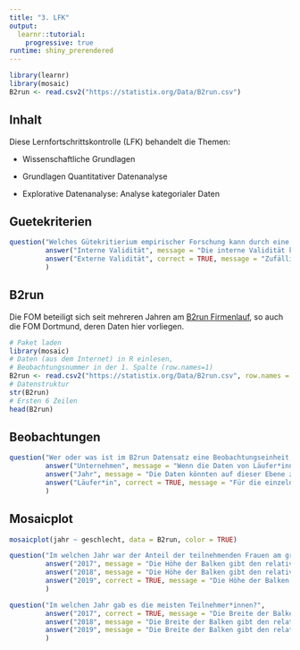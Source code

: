 ```yaml
---
title: "3. LFK"
output: 
  learnr::tutorial:
    progressive: true
runtime: shiny_prerendered
---
```



```r
library(learnr)
library(mosaic)
B2run <- read.csv2("https://statistix.org/Data/B2run.csv")
```

## Inhalt

Diese Lernfortschrittskontrolle (LFK) behandelt die Themen:

- Wissenschaftliche Grundlagen

- Grundlagen Quantitativer Datenanalyse

- Explorative Datenanalyse: Analyse kategorialer Daten


## Guetekriterien

```r
question("Welches Gütekritierium empirischer Forschung kann durch eine zufällige Stichprobe positiv beeinflusst werden?",
         answer("Interne Validität", message = "Die interne Validität kann durch eine zufällige Zuordnung der Werte der unabhängigen Variablen zu den Untersuchungseinheiten positiv beeinflusst werden."),
         answer("Externe Validität", correct = TRUE, message = "Zufällige Stichproben erlauben zumindest eine Generalisierung auf die Population, aus der sie gezogen wurden.")
         )
```


## B2run

Die FOM beteiligt sich seit mehreren Jahren am [B2run Firmenlauf](https://www.b2run.de/run/de/de/infos/was-ist-b2run/index.html), so auch die FOM Dortmund, deren Daten hier vorliegen.

```r
# Paket laden
library(mosaic)
# Daten (aus dem Internet) in R einlesen, 
# Beobachtungsnummer in der 1. Spalte (row.names=1)
B2run <- read.csv2("https://statistix.org/Data/B2run.csv", row.names = 1)
# Datenstruktur
str(B2run)
# Ersten 6 Zeilen
head(B2run)
```


## Beobachtungen

```r
question("Wer oder was ist im B2run Datensatz eine Beobachtungseinheit, d.h., auf welcher Ebene liegen die Daten vor?",
         answer("Unternehmen", message = "Wenn die Daten von Läufer*innen mehrerer Unternehmen vorliegen, könnten diese auf dieser Ebene zusammengefasst werden."),
         answer("Jahr", message = "Die Daten könnten auf dieser Ebene zusammengefasst werden."),
         answer("Läufer*in", correct = TRUE, message = "Für die einzelnen Läufer*innen liegen die Daten eines Laufes vor.")
         )
```


## Mosaicplot

```r
mosaicplot(jahr ~ geschlecht, data = B2run, color = TRUE)
```

```r
question("Im welchen Jahr war der Anteil der teilnehmenden Frauen am größten?",
         answer("2017", message = "Die Höhe der Balken gibt den relativen Anteil nach Geschlecht an."),
         answer("2018", message = "Die Höhe der Balken gibt den relativen Anteil nach Geschlecht an."),
         answer("2019", correct = TRUE, message = "Die Höhe der Balken gibt den relativen Anteil nach Geschlecht an.")
         )
```

```r
question("Im welchen Jahr gab es die meisten Teilnehmer*innen?",
         answer("2017", correct = TRUE, message = "Die Breite der Balken gibt den relativen Anteil nach Jahr an."),
         answer("2018", message = "Die Breite der Balken gibt den relativen Anteil nach Jahr an."),
         answer("2019", message = "Die Breite der Balken gibt den relativen Anteil nach Jahr an.")
         )
```
